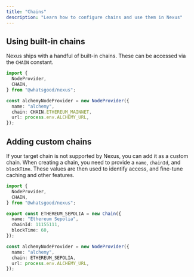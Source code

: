 ```yaml
---
title: "Chains"
description: "Learn how to configure chains and use them in Nexus"
---
```


## Using built-in chains

Nexus ships with a handful of built-in chains. These can be accessed via the `CHAIN` constant.

```ts
import {
  NodeProvider,
  CHAIN,
} from "@whatsgood/nexus";

const alchemyNodeProvider = new NodeProvider({
  name: "alchemy",
  chain: CHAIN.ETHEREUM_MAINNET,
  url: process.env.ALCHEMY_URL,
});

```

## Adding custom chains

If your target chain is not supported by Nexus, you can add it as a custom chain. When creating a chain, you need to provide a `name`, `chainId`, and `blockTime`. These values are then used to identify access, and fine-tune caching and other features.

```ts
import {
  NodeProvider,
  CHAIN,
} from "@whatsgood/nexus";

export const ETHEREUM_SEPOLIA = new Chain({
  name: "Ethereum Sepolia",
  chainId: 11155111,
  blockTime: 60,
});

const alchemyNodeProvider = new NodeProvider({
  name: "alchemy",
  chain: ETHEREUM_SEPOLIA,
  url: process.env.ALCHEMY_URL,
});

```

